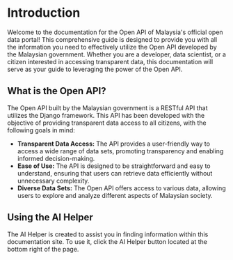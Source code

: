 # Introduction

Welcome to the documentation for the Open API of Malaysia's official open data portal!
This comprehensive guide is designed to provide you with all the information you need to effectively utilize the Open API developed by the Malaysian government.
Whether you are a developer, data scientist, or a citizen interested in accessing transparent data,
this documentation will serve as your guide to leveraging the power of the Open API.

## What is the Open API?

The Open API built by the Malaysian government is a RESTful API that utilizes the Django framework.
This API has been developed with the objective of providing transparent data access to all citizens, with the following goals in mind:

- **Transparent Data Access:** The API provides a user-friendly way to access a wide range of data sets, promoting transparency and enabling informed decision-making.
- **Ease of Use:** The API is designed to be straightforward and easy to understand, ensuring that users can retrieve data efficiently without unnecessary complexity.
- **Diverse Data Sets:** The Open API offers access to various data, allowing users to explore and analyze different aspects of Malaysian society.

## Using the AI Helper

The AI Helper is created to assist you in finding information within this documentation site.
To use it, click the AI Helper button located at the bottom right of the page.
